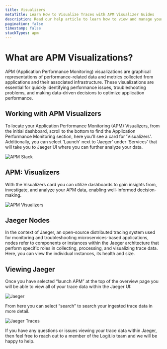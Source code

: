 ```yaml
---
title: Visualizers
metaTitle: Learn How to Visualize Traces with APM Visualizer Guides
description: Read our help article to learn how to view and manage your application performance monitoring (APM) vizualizers in Logit.io
pagination: false
timestamp: false
stackTypes: apm
---
```


# What are APM Visualizations?

APM (Application Performance Monitoring) visualizations are graphical 
representations of performance-related data and metrics collected from 
applications and their associated infrastructure. These visualizations 
are essential for quickly identifying performance issues, troubleshooting 
problems, and making data-driven decisions to optimize application performance.

## Working with APM Visualizers

To locate your Application Performance Monitoring (APM) Visualizers, from 
the initial dashboard, scroll to the bottom to find the Application Performance 
Monitoring section, here you'll see a card for 'Visualizers'. Additionally, 
you can select 'Launch' next to 'Jaeger' under 'Services' that will take you 
to Jaeger UI where you can further analyze your data.

![APM Stack](@/images/help/apm/overview/apm-stack.png)

## APM: Visualizers

With the Visualizers card you can utilize dashboards to gain insights from, 
investigate, and analyze your APM data, enabling well-informed decision-making.

![APM Visualizers](@/images/help/apm/visualizers.png)

## Jaeger Nodes

In the context of Jaeger, an open-source distributed tracing system used 
for monitoring and troubleshooting microservices-based applications, nodes 
refer to components or instances within the Jaeger architecture that perform 
specific roles in collecting, processing, and visualizing trace data. Here, 
you can view the individual instances, its health and size. 

## Viewing Jaeger

Once you have selected “launch APM” at the top of the overview page you 
will be able to view all of your trace data within the Jaeger UI:

![Jaeger](@/images/help/apm/jaeger.png)

From here you can select “search” to search your ingested trace data in more detail.

![Jaeger Traces](@/images/help/apm/overview/jaeger-ui.png)

If you have any questions or issues viewing your trace data within Jaeger, 
then feel free to reach out to a member of the Logit.io 
team <IntercomButton text="via live chat" /> and we will be happy to help.